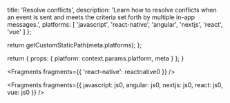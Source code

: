
  title: 'Resolve conflicts',
  description: 'Learn how to resolve conflicts when an event is sent and meets the criteria set forth by multiple in-app messages.',
  platforms: [
    'javascript',
    'react-native',
    'angular',
    'nextjs',
    'react',
    'vue'
  ]
};

  return getCustomStaticPath(meta.platforms);
};

  return {
    props: {
      platform: context.params.platform,
      meta
    }
  };
}


<Fragments fragments={{ 'react-native': reactnative0 }} />


<Fragments
  fragments={{
    javascript: js0,
    angular: js0,
    nextjs: js0,
    react: js0,
    vue: js0
  }}
/>
